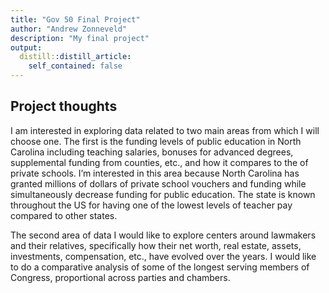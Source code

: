```yaml
---
title: "Gov 50 Final Project"
author: "Andrew Zonneveld"
description: "My final project"
output:
  distill::distill_article:
    self_contained: false
---
```




## Project thoughts

I am interested in exploring data related to two main areas from which I will choose one. The first is the funding levels of public education in North Carolina including teaching salaries, bonuses for advanced degrees, supplemental funding from counties, etc., and how it compares to the of private schools. I'm interested in this area because North Carolina has granted millions of dollars of private school vouchers and funding while simultaneously decrease funding for public education. The state is known throughout the US for having one of the lowest levels of teacher pay compared to other states.
  
The second area of data I would like to explore centers around lawmakers and their relatives, specifically how their net worth, real estate, assets, investments, compensation, etc., have evolved over the years. I would like to do a comparative analysis of some of the longest serving members of Congress, proportional across parties and chambers. 